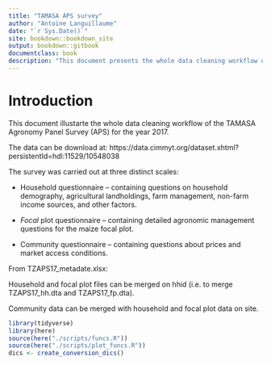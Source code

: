 ```yaml
--- 
title: "TAMASA APS survey"
author: "Antoine Languillaume"
date: "`r Sys.Date()`"
site: bookdown::bookdown_site
output: bookdown::gitbook
documentclass: book
description: "This document presents the whole data cleaning workflow use for Hijbeek et al. 2019"
---
```

# Introduction

This document illustarte the whole data cleaning workflow of the TAMASA Agronomy Panel Survey (APS) for the year 2017.

The data can be download at:
https://data.cimmyt.org/dataset.xhtml?persistentId=hdl:11529/10548038

The survey was carried out at three distinct scales:

* Household questionnaire – containing questions on household demography, agricultural landholdings, farm management, non-farm income sources, and other factors.

* *Focal* plot questionnaire – containing detailed agronomic management questions for the maize focal plot.

* Community questionnaire – containing questions about prices and market access conditions.


From TZAPS17_metadate.xlsx:

Household and focal plot files can be merged on hhid (i.e. to merge TZAPS17_hh.dta and TZAPS17_fp.dta).

Community data can be merged with household and focal plot data on site. 

```r
library(tidyverse)
library(here)
source(here("./scripts/funcs.R"))
source(here("./scripts/plot_funcs.R"))
dics <- create_conversion_dics()
```
